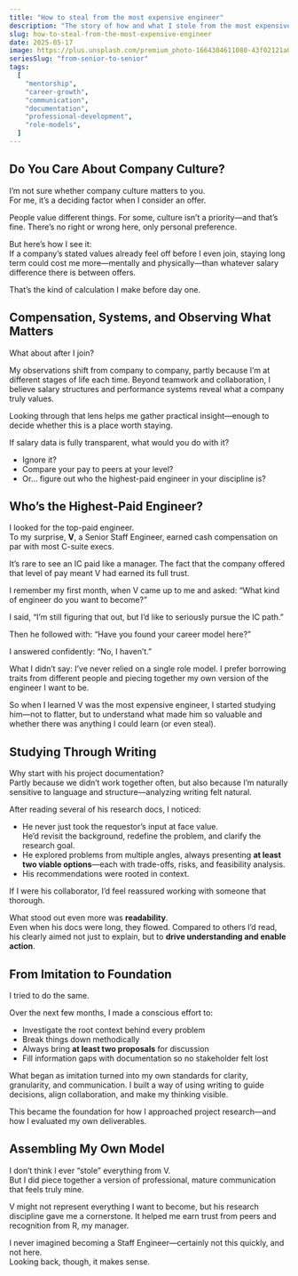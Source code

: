 ```yaml
---
title: "How to steal from the most expensive engineer"
description: "The story of how and what I stole from the most expensive engineer"
slug: how-to-steal-from-the-most-expensive-engineer
date: 2025-05-17
image: https://plus.unsplash.com/premium_photo-1664304611080-43f02121a00f?q=80&w=1470&auto=format&fit=crop&ixlib=rb-4.1.0&ixid=M3wxMjA3fDB8MHxwaG90by1wYWdlfHx8fGVufDB8fHx8fA%3D%3D
seriesSlug: "from-senior-to-senior"
tags:
  [
    "mentorship",
    "career-growth",
    "communication",
    "documentation",
    "professional-development",
    "role-models",
  ]
---
```


## Do You Care About Company Culture?

I’m not sure whether company culture matters to you.  
For me, it’s a deciding factor when I consider an offer.

People value different things. For some, culture isn’t a priority—and that’s fine. There’s no right or wrong here, only personal preference.

But here’s how I see it:  
If a company’s stated values already feel off before I even join, staying long term could cost me more—mentally and physically—than whatever salary difference there is between offers.

That’s the kind of calculation I make before day one.


## Compensation, Systems, and Observing What Matters

What about after I join?

My observations shift from company to company, partly because I’m at different stages of life each time. Beyond teamwork and collaboration, I believe salary structures and performance systems reveal what a company truly values.

Looking through that lens helps me gather practical insight—enough to decide whether this is a place worth staying.

If salary data is fully transparent, what would you do with it?

- Ignore it?  
- Compare your pay to peers at your level?  
- Or… figure out who the highest-paid engineer in your discipline is?


## Who’s the Highest-Paid Engineer?

I looked for the top-paid engineer.  
To my surprise, **V**, a Senior Staff Engineer, earned cash compensation on par with most C-suite execs.

It’s rare to see an IC paid like a manager. The fact that the company offered that level of pay meant V had earned its full trust.

I remember my first month, when V came up to me and asked:  “What kind of engineer do you want to become?”

I said,  “I’m still figuring that out, but I’d like to seriously pursue the IC path.”

Then he followed with:  “Have you found your career model here?”

I answered confidently:  “No, I haven’t.”

What I didn’t say: I’ve never relied on a single role model. I prefer borrowing traits from different people and piecing together my own version of the engineer I want to be.

So when I learned V was the most expensive engineer, I started studying him—not to flatter, but to understand what made him so valuable and whether there was anything I could learn (or even steal).


## Studying Through Writing

Why start with his project documentation?  
Partly because we didn’t work together often, but also because I’m naturally sensitive to language and structure—analyzing writing felt natural.

After reading several of his research docs, I noticed:

- He never just took the requestor’s input at face value.  
  He’d revisit the background, redefine the problem, and clarify the research goal.  
- He explored problems from multiple angles, always presenting **at least two viable options**—each with trade-offs, risks, and feasibility analysis.  
- His recommendations were rooted in context.

If I were his collaborator, I’d feel reassured working with someone that thorough.

What stood out even more was **readability**.  
Even when his docs were long, they flowed. Compared to others I’d read, his clearly aimed not just to explain, but to **drive understanding and enable action**.


## From Imitation to Foundation

I tried to do the same.

Over the next few months, I made a conscious effort to:

- Investigate the root context behind every problem  
- Break things down methodically  
- Always bring **at least two proposals** for discussion  
- Fill information gaps with documentation so no stakeholder felt lost  

What began as imitation turned into my own standards for clarity, granularity, and communication. I built a way of using writing to guide decisions, align collaboration, and make my thinking visible.

This became the foundation for how I approached project research—and how I evaluated my own deliverables.


## Assembling My Own Model

I don’t think I ever “stole” everything from V.  
But I did piece together a version of professional, mature communication that feels truly mine.

V might not represent everything I want to become, but his research discipline gave me a cornerstone. It helped me earn trust from peers and recognition from R, my manager.

I never imagined becoming a Staff Engineer—certainly not this quickly, and not here.  
Looking back, though, it makes sense.
